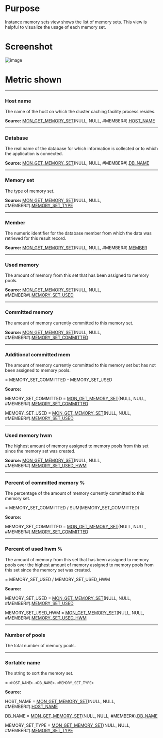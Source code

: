 # Purpose

Instance memory sets view shows the list of memory sets. This view is helpful to visualize the usage of each memory set.

# Screenshot
![image](./images/inst_mem_sets.png)



# Metric shown



<hr />

### Host name

The name of the host on which the cluster caching facility process resides.


**Source:** [MON_GET_MEMORY_SET](https://www.ibm.com/docs/en/db2/11.5?topic=mpf-mon-get-memory-set-get-memory-set-information)(NULL, NULL, #MEMBER#).[HOST_NAME](https://www.ibm.com/docs/en/db2/11.5?topic=reference-h#r0056209)


<hr />

### Database

The real name of the database for which information is collected or to which the application is connected. 

**Source:** [MON_GET_MEMORY_SET](https://www.ibm.com/docs/en/db2/11.5?topic=mpf-mon-get-memory-set-get-memory-set-information)(NULL, NULL, #MEMBER#).[DB_NAME](https://www.ibm.com/docs/en/db2/11.5?topic=reference-d#r0001152)


<hr />

### Memory set

The type of memory set.

**Source:** [MON_GET_MEMORY_SET](https://www.ibm.com/docs/en/db2/11.5?topic=mpf-mon-get-memory-set-get-memory-set-information)(NULL, NULL, #MEMBER#).[MEMORY_SET_TYPE](https://www.ibm.com/docs/en/db2/11.5?topic=reference-m#r0059444)


<hr />

### Member

The numeric identifier for the database member from which the data was retrieved for this result record.

**Source:** [MON_GET_MEMORY_SET](https://www.ibm.com/docs/en/db2/11.5?topic=mpf-mon-get-memory-set-get-memory-set-information)(NULL, NULL, #MEMBER#).[MEMBER](https://www.ibm.com/docs/en/db2/11.5?topic=reference-m#r0054432)


<hr />

### Used memory

The amount of memory from this set that has been assigned to memory pools.

**Source:** [MON_GET_MEMORY_SET](https://www.ibm.com/docs/en/db2/11.5?topic=mpf-mon-get-memory-set-get-memory-set-information)(NULL, NULL, #MEMBER#).[MEMORY_SET_USED](https://www.ibm.com/docs/en/db2/11.5?topic=reference-m#r0059449)



<hr />

### Committed memory

The amount of memory currently committed to this memory set.

**Source:** [MON_GET_MEMORY_SET](https://www.ibm.com/docs/en/db2/11.5?topic=mpf-mon-get-memory-set-get-memory-set-information)(NULL, NULL, #MEMBER#).[MEMORY_SET_COMMITTED](https://www.ibm.com/docs/en/db2/11.5?topic=reference-m#r0059448)


<hr />

### Additional committed mem

The amount of memory currently committed to this memory set but has not been assigned to memory pools.

= MEMORY_SET_COMMITTED - MEMORY_SET_USED

**Source:**

MEMORY_SET_COMMITTED = [MON_GET_MEMORY_SET](https://www.ibm.com/docs/en/db2/11.5?topic=mpf-mon-get-memory-set-get-memory-set-information)(NULL, NULL, #MEMBER#).[MEMORY_SET_COMMITTED](https://www.ibm.com/docs/en/db2/11.5?topic=reference-m#r0059448)

MEMORY_SET_USED = [MON_GET_MEMORY_SET](https://www.ibm.com/docs/en/db2/11.5?topic=mpf-mon-get-memory-set-get-memory-set-information)(NULL, NULL, #MEMBER#).[MEMORY_SET_USED](https://www.ibm.com/docs/en/db2/11.5?topic=reference-m#r0059449)



<hr />

### Used memory hwm

The highest amount of memory assigned to memory pools from this set since the memory set was created.

**Source:** [MON_GET_MEMORY_SET](https://www.ibm.com/docs/en/db2/11.5?topic=mpf-mon-get-memory-set-get-memory-set-information)(NULL, NULL, #MEMBER#).[MEMORY_SET_USED_HWM](https://www.ibm.com/docs/en/db2/11.5?topic=reference-m#r0059450)


<hr />

### Percent of committed memory % 

The percentage of the amount of memory currently committed to this memory set.

= MEMORY_SET_COMMITTED / SUM(MEMORY_SET_COMMITTED)

**Source:**

MEMORY_SET_COMMITTED = [MON_GET_MEMORY_SET](https://www.ibm.com/docs/en/db2/11.5?topic=mpf-mon-get-memory-set-get-memory-set-information)(NULL, NULL, #MEMBER#).[MEMORY_SET_COMMITTED](https://www.ibm.com/docs/en/db2/11.5?topic=reference-m#r0059448)


<hr />

### Percent of used hwm %

The amount of memory from this set that has been assigned to memory pools over the highest amount of memory assigned to memory pools from this set since the memory set was created.


= MEMORY_SET_USED / MEMORY_SET_USED_HWM

**Source:**

MEMORY_SET_USED = [MON_GET_MEMORY_SET](https://www.ibm.com/docs/en/db2/11.5?topic=mpf-mon-get-memory-set-get-memory-set-information)(NULL, NULL, #MEMBER#).[MEMORY_SET_USED](https://www.ibm.com/docs/en/db2/11.5?topic=reference-m#r0059449)

MEMORY_SET_USED_HWM = [MON_GET_MEMORY_SET](https://www.ibm.com/docs/en/db2/11.5?topic=mpf-mon-get-memory-set-get-memory-set-information)(NULL, NULL, #MEMBER#).[MEMORY_SET_USED_HWM](https://www.ibm.com/docs/en/db2/11.5?topic=reference-m#r0059450)



<hr />

### Number of pools

The total number of memory pools. 


<hr />

### Sortable name

The string to sort the memory set.

= `<HOST_NAME>.<DB_NAME>.<MEMORY_SET_TYPE>`

**Source:**

HOST_NAME = [MON_GET_MEMORY_SET](https://www.ibm.com/docs/en/db2/11.5?topic=mpf-mon-get-memory-set-get-memory-set-information)(NULL, NULL, #MEMBER#).[HOST_NAME](https://www.ibm.com/docs/en/db2/11.5?topic=reference-h#r0056209)

DB_NAME = [MON_GET_MEMORY_SET](https://www.ibm.com/docs/en/db2/11.5?topic=mpf-mon-get-memory-set-get-memory-set-information)(NULL, NULL, #MEMBER#).[DB_NAME](https://www.ibm.com/docs/en/db2/11.5?topic=reference-d#r0001152)

MEMORY_SET_TYPE = [MON_GET_MEMORY_SET](https://www.ibm.com/docs/en/db2/11.5?topic=mpf-mon-get-memory-set-get-memory-set-information)(NULL, NULL, #MEMBER#).[MEMORY_SET_TYPE](https://www.ibm.com/docs/en/db2/11.5?topic=reference-m#r0059444)



